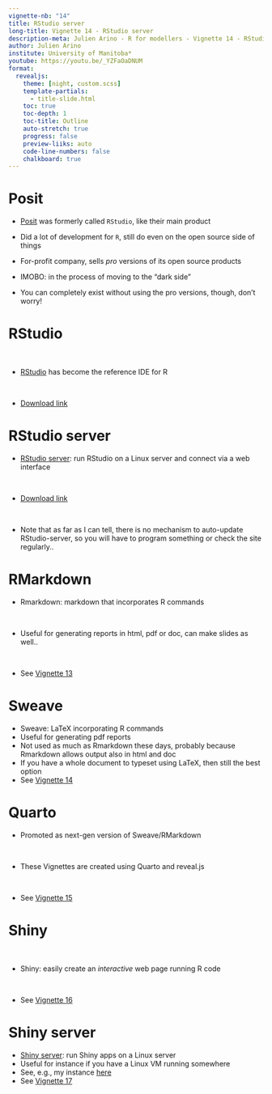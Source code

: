 ---
vignette-nb: "14"
title: RStudio server
long-title: Vignette 14 - RStudio server
description-meta: Julien Arino - R for modellers - Vignette 14 - RStudio server
author: Julien Arino
institute: University of Manitoba*
youtube: https://youtu.be/_YZFaOaDNUM
format: 
  revealjs:
    theme: [night, custom.scss]    
    template-partials:
      - title-slide.html
    toc: true
    toc-depth: 1
    toc-title: Outline
    auto-stretch: true
    progress: false
    preview-liiks: auto
    code-line-numbers: false
    chalkboard: true
---

# Posit

- [Posit](https://posit.co/) was formerly called `RStudio`, like their main product

- Did a lot of development for `R`, still do even on the open source side of things

- For-profit company, sells *pro* versions of its open source products

- IMOBO: in the process of moving to the "dark side"

- You can completely exist without using the pro versions, though, don't worry!

# RStudio

<br>

- [RStudio](https://posit.co/products/open-source/rstudio/) has become the reference IDE for R

<br>

- [Download link](https://posit.co/download/rstudio-desktop/)

# RStudio server

- [RStudio server](https://posit.co/products/open-source/rstudio-server/): run RStudio on a Linux server and connect via a web interface

<br>

- [Download link](https://posit.co/download/rstudio-server/)

<br>

- Note that as far as I can tell, there is no mechanism to auto-update RStudio-server, so you will have to program something or check the site regularly..

# RMarkdown

- Rmarkdown: markdown that incorporates R commands

<br>

- Useful for generating reports in html, pdf or doc, can make slides as well..

<br>

- See [Vignette 13](https://julien-arino.github.io/R-for-modellers/SLIDES/vignette-13-RMarkdown.html)

# Sweave

- Sweave: LaTeX incorporating R commands
- Useful for generating pdf reports
- Not used as much as Rmarkdown these days, probably because Rmarkdown allows output also in html and doc
- If you have a whole document to typeset using LaTeX, then still the best option
- See [Vignette 14](https://julien-arino.github.io/R-for-modellers/SLIDES/vignette-14-Sweave.html)

# Quarto

- Promoted as next-gen version of Sweave/RMarkdown

<br>

- These Vignettes are created using Quarto and reveal.js

<br>

- See [Vignette 15](https://julien-arino.github.io/R-for-modellers/SLIDES/vignette-15-Quarto.html)

# Shiny

<br>

- Shiny: easily create an *interactive* web page running R code

<br>

- See [Vignette 16](https://julien-arino.github.io/R-for-modellers/SLIDES/vignette-16-Shiny.html)

# Shiny server

- [Shiny server](https://posit.co/products/open-source/shinyserver/): run Shiny apps on a Linux server
- Useful for instance if you have a Linux VM running somewhere
- See, e.g., my instance [here](https://daytah-or-dahtah.ovh:3838/)
- See [Vignette 17](https://julien-arino.github.io/R-for-modellers/SLIDES/vignette-17-Shiny-server.html)
